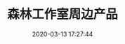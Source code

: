 ---
title: 森林工作室周边产品
date: 2020-03-13 17:27:44
cover: https://imgur.lzmun.com/picgo/20200315162309.jpg_/fw/600
type: Photo
url: senlin-product-pattern-example
photos:
- https://imgur.lzmun.com/picgo/20200315162309.jpg_/fw/1280
- https://imgur.lzmun.com/picgo/20200315162223.jpg_/fw/1280
- https://imgur.lzmun.com/picgo/20200315162224.jpg_/fw/1280
- https://imgur.lzmun.com/picgo/20200315162222.jpg_/fw/1280
- https://imgur.lzmun.com/picgo/20200315163047.jpg_/fw/1280
- https://imgur.lzmun.com/picgo/20200315162843.jpg_/fw/1280
- https://imgur.lzmun.com/picgo/20200315183027.jpg_/fw/1280
---